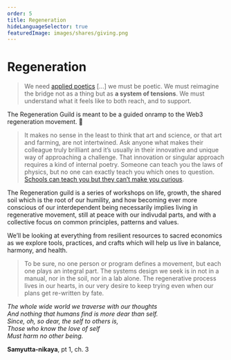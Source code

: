 ```yaml
---
order: 5
title: Regeneration
hideLanguageSelector: true
featuredImage: images/shares/giving.png
---
```


# Regeneration

> We need [applied poetics](https://mspapic.medium.com/evolution-is-an-act-of-art-ec3c872b1d28) [...] we must be poetic. We must reimagine the bridge not as a thing but as **a system of tensions**. We must understand what it feels like to both reach, and to support.

The Regeneration Guild is meant to be a guided onramp to the Web3 regeneration movement. 🌱

> It makes no sense in the least to think that art and science, or that art and farming, are not intertwined. Ask anyone what makes their colleague truly brilliant and it’s usually in their innovative and unique way of approaching a challenge. That innovation or singular approach requires a kind of internal poetry. Someone can teach you the laws of physics, but no one can exactly teach you which ones to question. [Schools can teach you but they can’t make you curious](/learn/module-6/learn/#a-surprisingly-educated-public).

The Regeneration guild is a series of workshops on life, growth, the shared soil which is the root of our humility, and how becoming ever more conscious of our interdependent being necessarily implies living in regenerative movement, still at peace with our indivudal parts, and with a collective focus on common principles, patterns and values.

We’ll be looking at everything from resilient resources to sacred economics as we explore tools, practices, and crafts which will help us live in balance, harmony, and health.

> To be sure, no one person or program defines a movement, but each one plays an integral part. The systems design we seek is in not in a manual, nor in the soil, nor in a lab alone. The regenerative process lives in our hearts, in our very desire to keep trying even when our plans get re-written by fate.

<InfoBlock>

<Box>

_The whole wide world we traverse with our thoughts_  
_And nothing that humans find is more dear than self._  
_Since, oh, so dear, the self to others is,_  
_Those who know the love of self_  
_Must harm no other being._

**Samyutta-nikaya**, pt 1, ch. 3

</Box>

</InfoBlock>